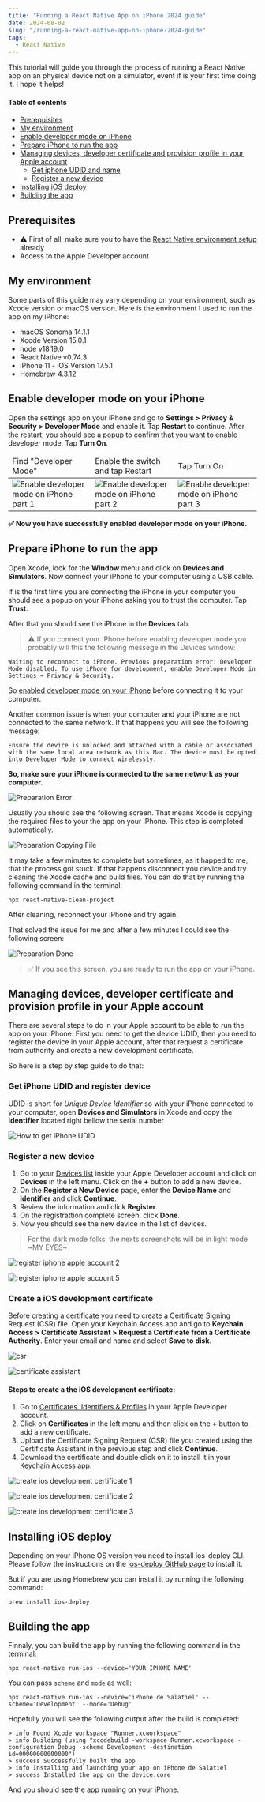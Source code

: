 ```yaml
---
title: "Running a React Native App on iPhone 2024 guide"
date: 2024-08-02
slug: "/running-a-react-native-app-on-iphone-2024-guide"
tags:
  - React Native
---
```


This tutorial will guide you through the process of running a React Native app on an physical device not on a simulator, event if is your first time doing it. I hope it helps!

#### Table of contents

- [Prerequisites](#prerequisites)
- [My environment](#my-environment)
- [Enable developer mode on iPhone](#enable-iphone-developer-mode)
- [Prepare iPhone to run the app](#prepare-iphone-to-run-the-app)
- [Managing devices, developer certificate and provision profile in your Apple account](#apple-stuff)
  - [Get iphone UDID and name](#get-iphone-udid-register-device)
  - [Register a new device](#register-a-new-device)
- [Installing iOS deploy](#installing-ios-deploy)
- [Building the app](#building-the-app)

<h2 id="my-environment">Prerequisites</h2>

- ⚠️ First of all, make sure you to have the [React Native environment setup](https://reactnative.dev/docs/set-up-your-environment) already
- Access to the Apple Developer account

<h2 id="my-environment">My environment</h2>

Some parts of this guide may vary depending on your environment, such as Xcode version or macOS version. Here is the environment I used to run the app on my iPhone:

- macOS Sonoma 14.1.1
- Xcode Version 15.0.1
- node v18.19.0
- React Native v0.74.3
- iPhone 11 - iOS Version 17.5.1
- Homebrew 4.3.12

<h2 id="enable-iphone-developer-mode">Enable developer mode on your iPhone</h2>

Open the settings app on your iPhone and go to **Settings > Privacy & Security > Developer Mode** and enable it.
Tap **Restart** to continue. After the restart, you should see a popup to confirm that you want to enable developer mode. Tap **Turn On**.

<table>
  <thead>
    <td width="33%">Find "Developer Mode"</td>
    <td width="33%">Enable the switch and tap Restart</td>
    <td width="33%">Tap Turn On</td>
  </thead>
  <tr>
    <td width="33%">
      <img src="./assets/enable-developer-mode-iphone-1.png" alt="Enable developer mode on iPhone part 1" />
    </td>
    <td width="33%">
      <img src="./assets/enable-developer-mode-iphone-2.png" alt="Enable developer mode on iPhone part 2" />
    </td>
    <td width="33%">
      <img src="./assets/enable-developer-mode-iphone-3.png" alt="Enable developer mode on iPhone part 3" />
    </td>
</table>

**✅ Now you have successfully enabled developer mode on your iPhone.**

<h2 id="prepare-iphone-to-run-the-app">Prepare iPhone to run the app</h2>

Open Xcode, look for the **Window** menu and click on **Devices and Simulators**. Now connect your iPhone to your computer using a USB cable.

If is the first time you are connecting the iPhone in your computer you should see a popup on your iPhone asking you to trust the computer. Tap **Trust**.

After that you should see the iPhone in the **Devices** tab.

> ⚠️ If you connect your iPhone before enabling developer mode you probably will this the following messege in the Devices window:

`Waiting to reconnect to iPhone. Previous preparation error: Developer Mode disabled. To use iPhone for development, enable Developer Mode in Settings → Privacy & Security.`

So [enabled developer mode on your iPhone](#enable-iphone-developer-mode) before connecting it to your computer.

Another common issue is when your computer and your iPhone are not connected to the same network. If that happens you will see the following message:

`Ensure the device is unlocked and attached with a cable or associated with the same local area network as this Mac. The device must be opted into Developer Mode to connect wirelessly.`

**So, make sure your iPhone is connected to the same network as your computer.**

![Preparation Error](./assets/prepare-iphone-to-run-app-error.png)

Usually you should see the following screen. That means Xcode is copying the required files to your the app on your iPhone. This step is completed automatically.

![Preparation Copying File](./assets/prepare-iphone-to-run-app-2.png)

It may take a few minutes to complete but sometimes, as it happed to me, that the process got stuck. If that happens disconnect you device and try cleaning the Xcode cache and build files. You can do that by running the following command in the terminal:

```
npx react-native-clean-project
```

After cleaning, reconnect your iPhone and try again.

That solved the issue for me and after a few minutes I could see the following screen:

![Preparation Done](./assets/prepare-iphone-to-run-app-done.png)

> ✅ If you see this screen, you are ready to run the app on your iPhone.

<h2 id="apple-stuff">
  Managing devices, developer certificate and provision profile in your Apple
  account
</h2>

There are several steps to do in your Apple account to be able to run the app on your iPhone. First you need to get the device UDID, then you need to register the device in your Apple account, after that request a certificate from authority and create a new development certificate.

So here is a step by step guide to do that:

<h3 id="get-iphone-udid-register-device">
  Get iPhone UDID and register device
</h3>

UDID is short for _Unique Device Identifier_ so with your iPhone connected to your computer, open **Devices and Simulators** in Xcode and copy the **Identifier** located right bellow the serial number

![How to get iPhone UDID](./assets/how-to-get-iphone-udid.jpg)

<h3 id="register-a-new-device">Register a new device</h3>

1. Go to your [Devices list](https://developer.apple.com/account/resources/devices/list) inside your Apple Developer account and click on **Devices** in the left menu. Click on the **+** button to add a new device.
2. On the **Register a New Device** page, enter the **Device Name** and **Identifier** and click **Continue**.
3. Review the information and click **Register**.
4. On the registrattion complete screen, click **Done**.
5. Now you should see the new device in the list of devices.

> For the dark mode folks, the nexts screenshots will be in light mode ~MY EYES~

![register iphone apple account 2](./assets/register-iphone-apple-account-2.png)

![register iphone apple account 5](./assets/register-iphone-apple-account-5.png)

<h3 id="create-ios-development-certificate">
  Create a iOS development certificate
</h3>

Before creating a certificate you need to create a Certificate Signing Request (CSR) file. Open your Keychain Access app and go to **Keychain Access > Certificate Assistant > Request a Certificate from a Certificate Authority**. Enter your email and name and select **Save to disk**.

![csr](./assets/csr.png)

![certificate assistant](./assets/certificate-assistant.png)

<h4>Steps to create a the iOS development certificate:</h4>

1. Go to [Certificates, Identifiers & Profiles](https://developer.apple.com/account/resources/certificates/list) in your Apple Developer account.
2. Click on **Certificates** in the left menu and then click on the **+** button to add a new certificate.
3. Upload the Certificate Signing Request (CSR) file you created using the Certificate Assistant in the previous step and click **Continue**.
4. Download the certificate and double click on it to install it in your Keychain Access app.

![create ios development certificate 1](./assets/create-ios-development-certificate-1.png)

![create ios development certificate 2](./assets/create-ios-development-certificate-2.png)

![create ios development certificate 3](./assets/create-ios-development-certificate-3.png)

<h2 id="installing-ios-deploy">Installing iOS deploy</h2>

Depending on your iPhone OS version you need to install ios-deploy CLI. Please follow the instructions on the [ios-deploy GitHub page](https://github.com/ios-control/ios-deploy) to install it.

But if you are using Homebrew you can install it by running the following command:

```
brew install ios-deploy
```

<h2 id="building-the-app">Building the app</h2>

Finnaly, you can build the app by running the following command in the terminal:

```
npx react-native run-ios --device='YOUR IPHONE NAME'
```

You can pass `scheme` and `mode` as well:

```
npx react-native run-ios --device='iPhone de Salatiel' --scheme='Development' --mode='Debug'
```

Hopefully you will see the following output after the build is completed:

```
> info Found Xcode workspace "Runner.xcworkspace"
> info Building (using "xcodebuild -workspace Runner.xcworkspace -configuration Debug -scheme Development -destination id=00000000000000")
> success Successfully built the app
> info Installing and launching your app on iPhone de Salatiel
> success Installed the app on the device.core
```

And you should see the app running on your iPhone.
